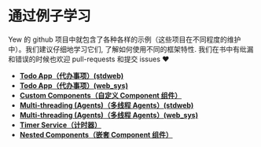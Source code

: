 # 通过例子学习

Yew 的 github 项目中就包含了各种各样的示例（这些项目在不同程度的维护中）。我们建议仔细地学习它们, 了解如何使用不同的框架特性. 我们在书中有纰漏和错误的时候也欢迎 pull-requests 和提交 issues ♥️

- [**Todo App（代办事项）\(stdweb\)**](https://github.com/yewstack/yew/tree/v0.14.0/examples/std_web/todomvc)
- [**Todo App（代办事项）\(web_sys\)**](https://github.com/yewstack/yew/tree/v0.14.0/examples/web_sys/todomvc)
- [**Custom Components（自定义 Component 组件）**](https://github.com/yewstack/yew/tree/v0.14.0/examples/custom_components)
- [**Multi-threading \(Agents\)（多线程 Agents）\(stdweb\)**](https://github.com/yewstack/yew/tree/v0.14.0/examples/std_web/multi_thread)
- [**Multi-threading \(Agents\)（多线程 Agents）\(web_sys\)**](https://github.com/yewstack/yew/tree/v0.14.0/examples/web_sys/multi_thread)
- [**Timer Service（计时器）**](https://github.com/yewstack/yew/tree/v0.14.0/examples/timer)
- [**Nested Components（嵌套 Component 组件）**](https://github.com/yewstack/yew/tree/v0.14.0/examples/nested_list)

